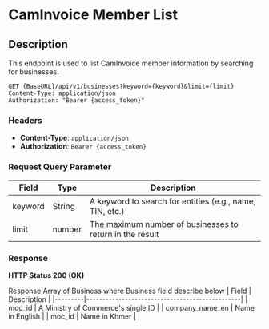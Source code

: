 # CamInvoice Member List

## Description
This endpoint is used to list CamInvoice member information by searching for businesses.

```http
GET {BaseURL}/api/v1/businesses?keyword={keyword}&limit={limit}
Content-Type: application/json
Authorization: "Bearer {access_token}"
```

### Headers
- **Content-Type**: `application/json`
- **Authorization**: `Bearer {access_token}`


### Request Query Parameter
| Field            | Type    | Description                                      |
|------------------|---------|--------------------------------------------------|
| keyword        | String   | A keyword to search for entities (e.g., name, TIN, etc.)                    |
| limit           | number   | The maximum number of businesses to return in the result

### Response
**HTTP Status 200 (OK)**

Response Array of Business where Business field describe below
| Field   | Description                                    |
|---------|------------------------------------------------|
| moc_id  | A Ministry of Commerce's single ID |
| company_name_en  | Name in English |
| moc_id  | Name in Khmer |
